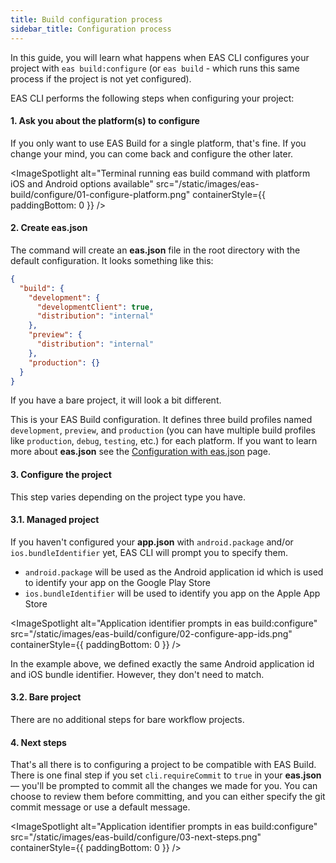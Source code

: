 ```yaml
---
title: Build configuration process
sidebar_title: Configuration process
---
```



In this guide, you will learn what happens when EAS CLI configures your project with `eas build:configure` (or `eas build` - which runs this same process if the project is not yet configured).

EAS CLI performs the following steps when configuring your project:

#### 1. Ask you about the platform(s) to configure

If you only want to use EAS Build for a single platform, that's fine. If you change your mind, you can come back and configure the other later.

<ImageSpotlight
  alt="Terminal running eas build command with platform iOS and Android options available"
  src="/static/images/eas-build/configure/01-configure-platform.png"
  containerStyle={{ paddingBottom: 0 }}
/>

#### 2. Create eas.json

The command will create an **eas.json** file in the root directory with the default configuration. It looks something like this:

```json
{
  "build": {
    "development": {
      "developmentClient": true,
      "distribution": "internal"
    },
    "preview": {
      "distribution": "internal"
    },
    "production": {}
  }
}
```

If you have a bare project, it will look a bit different.

This is your EAS Build configuration. It defines three build profiles named `development`, `preview`, and `production` (you can have multiple build profiles like `production`, `debug`, `testing`, etc.) for each platform. If you want to learn more about **eas.json** see the [Configuration with eas.json](/build/eas-json.mdx) page.

#### 3. Configure the project

This step varies depending on the project type you have.

#### 3.1. Managed project

If you haven't configured your **app.json** with `android.package` and/or `ios.bundleIdentifier` yet, EAS CLI will prompt you to specify them.

- `android.package` will be used as the Android application id which is used to identify your app on the Google Play Store
- `ios.bundleIdentifier` will be used to identify you app on the Apple App Store

<ImageSpotlight
  alt="Application identifier prompts in eas build:configure"
  src="/static/images/eas-build/configure/02-configure-app-ids.png"
  containerStyle={{ paddingBottom: 0 }}
/>

In the example above, we defined exactly the same Android application id and iOS bundle identifier. However, they don't need to match.

#### 3.2. Bare project

There are no additional steps for bare workflow projects.

#### 4. Next steps

That's all there is to configuring a project to be compatible with EAS Build.
There is one final step if you set `cli.requireCommit` to `true` in your **eas.json** — you'll be prompted to commit all the changes we made for you. You can choose to review them before committing, and you can either specify the git commit message or use a default message.

<ImageSpotlight
  alt="Application identifier prompts in eas build:configure"
  src="/static/images/eas-build/configure/03-next-steps.png"
  containerStyle={{ paddingBottom: 0 }}
/>
